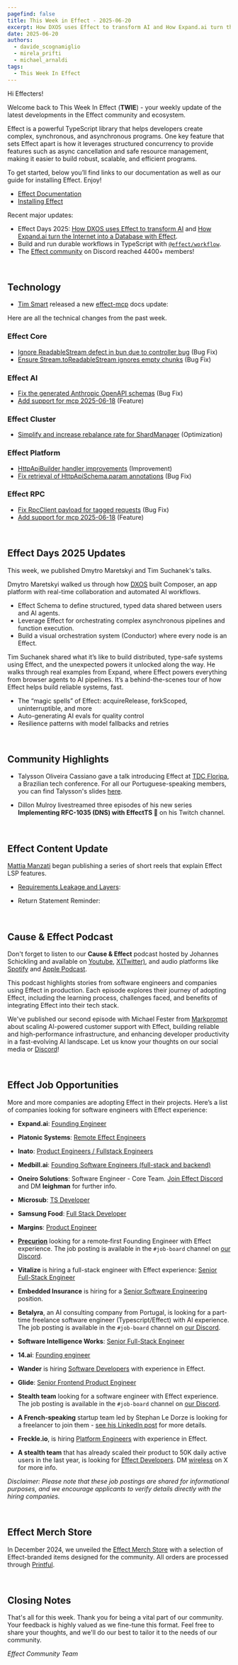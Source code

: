 ```yaml
---
pagefind: false
title: This Week in Effect - 2025-06-20
excerpt: How DXOS uses Effect to transform AI and How Expand.ai turn the Internet into a Database with Effect from Effect Days 2025. Technical updates in Effect. 
date: 2025-06-20
authors:
  - davide_scognamiglio
  - mirela_prifti
  - michael_arnaldi
tags:
  - This Week In Effect
---
```



Hi Effecters!

Welcome back to This Week In Effect (**TWIE**) - your weekly update of the latest developments in the Effect community and ecosystem.

Effect is a powerful TypeScript library that helps developers create complex, synchronous, and asynchronous programs. One key feature that sets Effect apart is how it leverages structured concurrency to provide features such as async cancellation and safe resource management, making it easier to build robust, scalable, and efficient programs.

To get started, below you’ll find links to our documentation as well as our guide for installing Effect. Enjoy!

- [Effect Documentation](/docs/getting-started/introduction/)
- [Installing Effect](/docs/getting-started/installation/)

Recent major updates:

- Effect Days 2025: [How DXOS uses Effect to transform AI](https://www.youtube.com/watch?v=e0ehxHEcaLY) and [How Expand.ai turn the Internet into a Database with Effect](https://www.youtube.com/watch?v=0C20pfZi6jE).
- Build and run durable workflows in TypeScript with [`@effect/workflow`](https://github.com/Effect-TS/effect/blob/main/packages/workflow/README.md).
- The [Effect community](https://discord.gg/effect-ts) on Discord reached 4400+ members!

&nbsp;
## Technology

- [Tim Smart](https://x.com/tim_smart) released a new [effect-mcp](https://github.com/tim-smart/effect-mcp) docs update:
<Tweet id="1934176301172351084" />

Here are all the technical changes from the past week.

### Effect Core
- [Ignore ReadableStream defect in bun due to controller bug](https://github.com/Effect-TS/effect/pull/5046) (Bug Fix)
- [Ensure Stream.toReadableStream ignores empty chunks](https://github.com/Effect-TS/effect/pull/5047) (Bug Fix)

### Effect AI
- [Fix the generated Anthropic OpenAPI schemas](https://github.com/Effect-TS/effect/pull/5051) (Bug Fix)
- [Add support for mcp 2025-06-18](https://github.com/Effect-TS/effect/pull/5056) (Feature)

### Effect Cluster
- [Simplify and increase rebalance rate for ShardManager](https://github.com/Effect-TS/effect/pull/5044) (Optimization)

### Effect Platform
- [HttpApiBuilder handler improvements](https://github.com/Effect-TS/effect/pull/5042) (Improvement)
- [Fix retrieval of HttpApiSchema.param annotations](https://github.com/Effect-TS/effect/pull/5053) (Bug Fix)

### Effect RPC
- [Fix RpcClient payload for tagged requests](https://github.com/Effect-TS/effect/pull/5049) (Bug Fix)
- [Add support for mcp 2025-06-18](https://github.com/Effect-TS/effect/pull/5056) (Feature)


&nbsp;
## Effect Days 2025 Updates

This week, we published Dmytro Maretskyi and Tim Suchanek's talks.

Dmytro Maretskyi walked us through how [DXOS](https://dxos.org) built Composer, an app platform with real-time collaboration and automated AI workflows.  

- Effect Schema to define structured, typed data shared between users and AI agents.
- Leverage Effect for orchestrating complex asynchronous pipelines and function execution.
- Build a visual orchestration system (Conductor) where every node is an Effect.

<YouTube
  id="https://www.youtube.com/embed/e0ehxHEcaLY?si=VqOnOpIL4iHKAzPW"
  title="How DXOS uses Effect to transform AI | Dmytro Maretskyi (Effect Days 2025)"
/>

Tim Suchanek shared what it’s like to build distributed, type-safe systems using Effect, and the unexpected powers it unlocked along the way. He walks through real examples from Expand, where Effect powers everything from browser agents to AI pipelines. It’s a behind-the-scenes tour of how Effect helps build reliable systems, fast.

- The “magic spells” of Effect: acquireRelease, forkScoped, uninterruptible, and more
- Auto-generating AI evals for quality control
- Resilience patterns with model fallbacks and retries

<YouTube
  id="https://www.youtube.com/embed/0C20pfZi6jE?si=T0O-I9OGtY61IaAB"
  title="How we turn the Internet into a Database with Effect | Tim Suchanek (Effect Days 2025)"
/>

&nbsp;
## Community Highlights

- Talysson Oliveira Cassiano gave a talk introducing Effect at [TDC Floripa](https://thedevconf.com/tdc/2025/florianopolis), a Brazilian tech conference. For all our Portuguese-speaking members, you can find Talysson's slides [here](https://speakerdeck.com/talyssonoc/tdc-floripa-2025-abordagens-funcionais-efetivas-em-typescript-com-effect-ts).

- Dillon Mulroy livestreamed three episodes of his new series **Implementing RFC-1035 (DNS) with EffectTS 🚀** on his Twitch channel.

  <TwitchPlayerNonInteractive video="2481302607" />

  &nbsp;
## Effect Content Update

[Mattia Manzati](https://x.com/MattiaManzati) began publishing a series of short reels that explain Effect LSP features.

- [Requirements Leakage and Layers](https://effect.website/docs/requirements-management/layers/#avoiding-requirement-leakage):
<Tweet id="1934514253068714204" />

- Return Statement Reminder:
<Tweet id="1935593786001830339" />

&nbsp;
## Cause & Effect Podcast

Don't forget to listen to our **Cause & Effect** podcast hosted by Johannes Schickling and available on [Youtube](https://www.youtube.com/@effect-ts), [X(Twitter)](https://x.com/EffectTS_/status/1861446144137531585), and audio platforms like [Spotify](https://open.spotify.com/episode/7Bkn7A8EXnoqWWmI0czAdz) and [Apple Podcast](https://podcasts.apple.com/us/podcast/cause-effect/id1781879869). 

This podcast highlights stories from software engineers and companies using Effect in production. Each episode explores their journey of adopting Effect, including the learning process, challenges faced, and benefits of integrating Effect into their tech stack.

We've published our second episode with Michael Fester from [Markprompt](https://markprompt.com/) about scaling AI-powered customer support with Effect, building reliable and high-performance infrastructure, and enhancing developer productivity in a fast-evolving AI landscape. Let us know your thoughts on our social media or [Discord](https://discord.gg/effect-ts)!

<YouTube
  id="https://www.youtube.com/embed/8lz9-0y58Jc?si=YsdegK9T-axfe_Vm"
  title="Scaling AI for Customer Support at Markprompt with Effect | Cause & Effect #2"
/>


&nbsp;
## Effect Job Opportunities

More and more companies are adopting Effect in their projects. Here’s a list of companies looking for software engineers with Effect experience:

- **Expand.ai**: [Founding Engineer](https://www.expand.ai/careers/founding-engineer)

- **Platonic Systems**: [Remote Effect Engineers](https://twitter.com/platonicsystems/status/1861470819861311945)

- **Inato**: [Product Engineers / Fullstack Engineers](https://jobs.lever.co/inato/6df2d1e3-ce0a-487b-a930-840759803d44)

- **Medbill.ai**: [Founding Software Engineers (full-stack and backend)](https://www.linkedin.com/posts/codingtom_medbill-ai-activity-7260092522708762624-N7TH)

- **Oneiro Solutions**: Software Engineer - Core Team. [Join Effect Discord](https://discord.com/channels/795981131316985866/796153351372275743) and DM **leighman** for further info.

- **Microsub**: [TS Developer](https://x.com/0xdownshift/status/1880013835878154510)

- **Samsung Food**: [Full Stack Developer](https://whisk.bamboohr.com/careers/110)

- **Margins**: [Product Engineer](https://margins.app/jobs/product-engineer)

- **[Precurion](https://precurion.com/)** looking for a remote‑first Founding Engineer with Effect experience. The job posting is available in the `#job-board` channel on [our Discord](https://discord.com/channels/795981131316985866/796153351372275743/1362610725931061258).

- **Vitalize** is hiring a full-stack engineer with Effect experience: [Senior Full-Stack Engineer](https://jobs.ashbyhq.com/vitalize/d907ba5f-0f2f-4bb4-931a-1680d6daf81a)

- **Embedded Insurance** is hiring for a [Senior Software Engineering](https://embeddedinsurance.bamboohr.com/careers/23) position.

- **Betalyra**, an AI consulting company from Portugal, is looking for a part-time freelance software engineer (Typescript/Effect) with AI experience. The job posting is available in the `#job-board` channel on [our Discord](https://discord.com/channels/795981131316985866/796153351372275743/1362610725931061258).

- **Software Intelligence Works**: [Senior Full-Stack Engineer](https://remotive.com/remote-jobs/software-dev/senior-full-stack-engineer-2011648)

- **14.ai**: [Founding engineer](https://14.ai/careers)

- **Wander** is hiring [Software Developers](https://ship.wander.com) with experience in Effect.

- **Glide**: [Senior Frontend Product Engineer](https://www.glideapps.com/jobs/frontend-product-engineer)

- **Stealth team** looking for a software engineer with Effect experience. The job posting is available in the `#job-board` channel on [our Discord](https://discord.com/channels/795981131316985866/796153351372275743/1362610725931061258).

- **A French-speaking** startup team led by Stephan Le Dorze is looking for a freelancer to join them - [see his LinkedIn post](https://www.linkedin.com/posts/stephaneledorze_mission-longue-avec-moi-entre-autre-activity-7310947252741570560-Bqsh/) for more details.

- **Freckle.io**, is hiring [Platform Engineers](https://x.com/code_typist/status/1930326662677434561) with experience in Effect.

- **A stealth team** that has already scaled their product to 50K daily active users in the last year, is looking for [Effect Developers](https://x.com/wireless_dev/status/1930314012723687739). DM [wireless](https://x.com/wireless_dev) on X for more info.

_Disclaimer: Please note that these job postings are shared for informational purposes, and we encourage applicants to verify details directly with the hiring companies._


&nbsp;
## Effect Merch Store

In December 2024, we unveiled the [Effect Merch Store](https://effect.website/merch) with a selection of Effect-branded items designed for the community. All orders are processed through [Printful](https://www.printful.com/).

<Tweet id="1868605126862385238" />


&nbsp;
## Closing Notes

That's all for this week. Thank you for being a vital part of our community. Your feedback is highly valued as we fine-tune this format. Feel free to share your thoughts, and we'll do our best to tailor it to the needs of our community.

_Effect Community Team_

